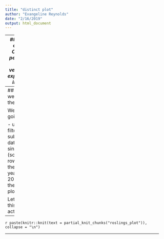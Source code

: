 ```yaml
---
title: "distinct plot"
author: "Evangeline Reynolds"
date: "2/16/2019"
output: html_document
---
```



---
## Target output:  *Country per capita GDP versus life expectency in 2007*

```r
gapminder %>% 
  filter(year == 2007) %>% 
  ggplot() +
  aes(x = gdpPercap) +
  aes(y = lifeExp) +
  geom_point(alpha = .6) +
  aes(color = continent) +
  aes(size = pop / 1000000) +
  labs(title = "Per capita GDP versus life expectency in 2007") +
  labs(subtitle = "Data Source: Gapminder package in R") +
  labs(size = "Population (millions)") +
  labs(col = "") +
  labs(x = "Per capita GDP") +
  labs(y = "Life expectancy") +
  labs(caption = "Vis: Gina Reynolds for 'Tidyverse in Action'") +
  theme_minimal()
```

---
## How do we get there?

We are going to 

- use filter() to subset the data to a single year (so the rows where the variable year is 2007). 
- then we'll plot.  

Let's see this in action. 

---


`r paste(knitr::knit(text = partial_knit_chunks("roslings_plot")), collapse = "\n")`

---